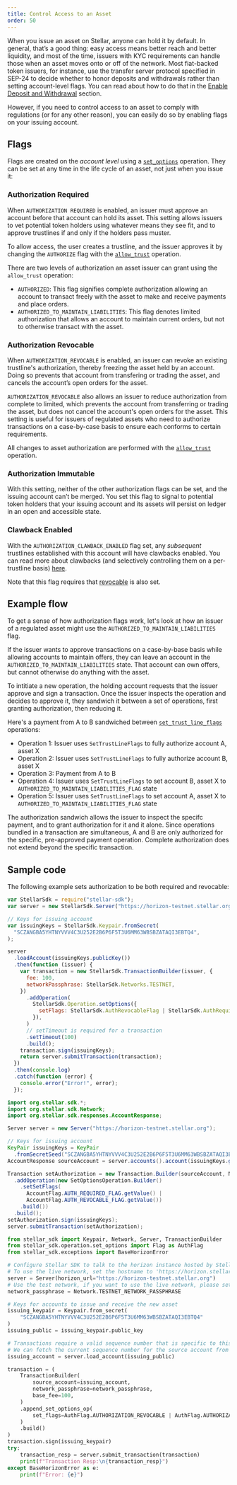 ```yaml
---
title: Control Access to an Asset
order: 50
---
```



When you issue an asset on Stellar, anyone can hold it by default. In general, that’s a good thing: easy access means better reach and better liquidity, and most of the time, issuers with KYC requirements can handle those when an asset moves onto or off of the network. Most fiat-backed token issuers, for instance, use the transfer server protocol specified in SEP-24 to decide whether to honor deposits and withdrawals rather than setting account-level flags. You can read about how to do that in the [Enable Deposit and Withdrawal](../anchoring-assets/enabling-deposit-and-withdrawal/index.mdx) section.

However, if you need to control access to an asset to comply with regulations (or for any other reason), you can easily do so by enabling flags on your issuing account.


## Flags

Flags are created on the _account level_ using a [`set_options`](../start/list-of-operations.mdx#set-options) operation. They can be set at any time in the life cycle of an asset, not just when you issue it:

### Authorization Required
When `AUTHORIZATION REQUIRED` is enabled, an issuer must approve an account before that account can hold its asset. This setting allows issuers to vet potential token holders using whatever means they see fit, and to approve trustlines if and only if the holders pass muster. 

To allow access, the user creates a trustline, and the issuer approves it by changing the `AUTHORIZE` flag with the [`allow_trust`](../start/list-of-operations.mdx#allow-trust) operation.

There are two levels of authorization an asset issuer can grant using the `allow_trust` operation:

* `AUTHORIZED`: This flag signifies complete authorization allowing an account to transact freely with the asset to make and receive payments and place orders.
* `AUTHORIZED_TO_MAINTAIN_LIABILITIES`: This flag denotes limited authorization that allows an account to maintain current orders, but not to otherwise transact with the asset.   


### Authorization Revocable
When `AUTHORIZATION_REVOCABLE` is enabled, an issuer can revoke an existing trustline's authorization, thereby freezing the asset held by an account. Doing so prevents that account from transfering or trading the asset, and cancels the account’s open orders for the asset. 

`AUTHORIZATION_REVOCABLE` also allows an issuer to reduce authorization from complete to limited, which prevents the account from transferring or trading the asset, but does not cancel the account's open orders for the asset.  This setting is useful for issuers of regulated assets who need to authorize transactions on a case-by-case basis to ensure each conforms to certain requirements.   

All changes to asset authorization are performed with the [`allow_trust`](../start/list-of-operations.mdx#allow-trust) operation.

### Authorization Immutable
With this setting, neither of the other authorization flags can be set, and the issuing account can’t be merged. You set this flag to signal to potential token holders that your issuing account and its assets will persist on ledger in an open and accessible state.

### Clawback Enabled
With the `AUTHORIZATION_CLAWBACK_ENABLED` flag set, any *subsequent* trustlines established with this account will have clawbacks enabled. You can read more about clawbacks (and selectively controlling them on a per-trustline basis) [here](../glossary/clawback.mdx).

Note that this flag requires that [revocable](#authorization-revocable) is also set.


## Example flow
To get a sense of how authorization flags work, let's look at how an issuer of a regulated asset might use the `AUTHORIZED_TO_MAINTAIN_LIABILITIES` flag. 

If the issuer wants to approve transactions on a case-by-base basis while allowing accounts to maintain offers, they can leave an account in the `AUTHORIZED_TO_MAINTAIN_LIABILITIES` state. That account can own offers, but cannot otherwise do anything with the asset. 

To intitiate a new operation, the holding account requests that the issuer approve and sign a transaction. Once the issuer inspects the operation and decides to approve it, they sandwich it between a set of operations, first granting authorization, then reducing it.  

Here's a payment from A to B sandwiched between [`set_trust_line_flags`](../start/list-of-operations.mdx#set-trustline-flags) operations:

- Operation 1: Issuer uses `SetTrustLineFlags` to fully authorize account A, asset X
- Operation 2: Issuer uses `SetTrustLineFlags` to fully authorize account B, asset X
- Operation 3: Payment from A to B
- Operation 4: Issuer uses `SetTrustLineFlags` to set account B, asset X to `AUTHORIZED_TO_MAINTAIN_LIABILITIES_FLAG` state
- Operation 5: Issuer uses `SetTrustLineFlags` to set account A, asset X to `AUTHORIZED_TO_MAINTAIN_LIABILITIES_FLAG` state

The authorization sandwich allows the issuer to inspect the specifc payment, and to grant authorization for it and it alone.  Since operations bundled in a transaction are simultaneous, A and B are only authorized for the specific, pre-approved payment operation.  Complete authorization does not extend beyond the specific transaction.

## Sample code

The following example sets authorization to be both required and revocable:

<CodeExample title="Asset Authorization">

```js
var StellarSdk = require("stellar-sdk");
var server = new StellarSdk.Server("https://horizon-testnet.stellar.org");

// Keys for issuing account
var issuingKeys = StellarSdk.Keypair.fromSecret(
  "SCZANGBA5YHTNYVVV4C3U252E2B6P6F5T3U6MM63WBSBZATAQI3EBTQ4",
);

server
  .loadAccount(issuingKeys.publicKey())
  .then(function (issuer) {
    var transaction = new StellarSdk.TransactionBuilder(issuer, {
      fee: 100,
      networkPassphrase: StellarSdk.Networks.TESTNET,
    })
      .addOperation(
        StellarSdk.Operation.setOptions({
          setFlags: StellarSdk.AuthRevocableFlag | StellarSdk.AuthRequiredFlag,
        }),
      )
      // setTimeout is required for a transaction
      .setTimeout(100)
      .build();
    transaction.sign(issuingKeys);
    return server.submitTransaction(transaction);
  })
  .then(console.log)
  .catch(function (error) {
    console.error("Error!", error);
  });
```

```java
import org.stellar.sdk.*;
import org.stellar.sdk.Network;
import org.stellar.sdk.responses.AccountResponse;

Server server = new Server("https://horizon-testnet.stellar.org");

// Keys for issuing account
KeyPair issuingKeys = KeyPair
  .fromSecretSeed("SCZANGBA5YHTNYVVV4C3U252E2B6P6F5T3U6MM63WBSBZATAQI3EBTQ4");
AccountResponse sourceAccount = server.accounts().account(issuingKeys.getAccountId());

Transaction setAuthorization = new Transaction.Builder(sourceAccount, Network.TESTNET)
  .addOperation(new SetOptionsOperation.Builder()
    .setSetFlags(
      AccountFlag.AUTH_REQUIRED_FLAG.getValue() |
      AccountFlag.AUTH_REVOCABLE_FLAG.getValue())
    .build())
  .build();
setAuthorization.sign(issuingKeys);
server.submitTransaction(setAuthorization);
```

```python
from stellar_sdk import Keypair, Network, Server, TransactionBuilder
from stellar_sdk.operation.set_options import Flag as AuthFlag
from stellar_sdk.exceptions import BaseHorizonError

# Configure Stellar SDK to talk to the horizon instance hosted by Stellar.org
# To use the live network, set the hostname to 'https://horizon.stellar.org'
server = Server(horizon_url="https://horizon-testnet.stellar.org")
# Use the test network, if you want to use the live network, please set it to `Network.PUBLIC_NETWORK_PASSPHRASE`
network_passphrase = Network.TESTNET_NETWORK_PASSPHRASE

# Keys for accounts to issue and receive the new asset
issuing_keypair = Keypair.from_secret(
    "SCZANGBA5YHTNYVVV4C3U252E2B6P6F5T3U6MM63WBSBZATAQI3EBTQ4"
)
issuing_public = issuing_keypair.public_key

# Transactions require a valid sequence number that is specific to this account.
# We can fetch the current sequence number for the source account from Horizon.
issuing_account = server.load_account(issuing_public)

transaction = (
    TransactionBuilder(
        source_account=issuing_account,
        network_passphrase=network_passphrase,
        base_fee=100,
    )
    .append_set_options_op(
        set_flags=AuthFlag.AUTHORIZATION_REVOCABLE | AuthFlag.AUTHORIZATION_REQUIRED
    )
    .build()
)
transaction.sign(issuing_keypair)
try:
    transaction_resp = server.submit_transaction(transaction)
    print(f"Transaction Resp:\n{transaction_resp}")
except BaseHorizonError as e:
    print(f"Error: {e}")
```

</CodeExample>

